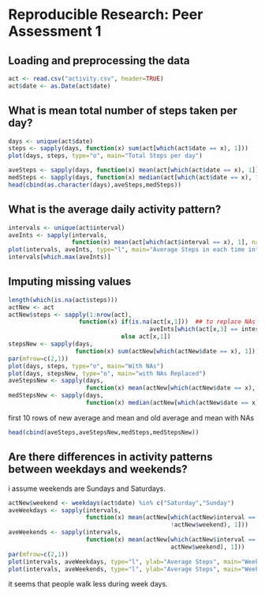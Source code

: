 # Reproducible Research: Peer Assessment 1
## Loading and preprocessing the data
```r
act <- read.csv("activity.csv", header=TRUE)
act$date <- as.Date(act$date)
```
## What is mean total number of steps taken per day?
```r
days <- unique(act$date)
steps <- sapply(days, function(x) sum(act[which(act$date == x), 1]))
plot(days, steps, type="o", main="Total Steps per day")
```
```r
aveSteps <- sapply(days, function(x) mean(act[which(act$date == x), 1]))
medSteps <- sapply(days, function(x) median(act[which(act$date == x), 1]))
head(cbind(as.character(days),aveSteps,medSteps))
```
## What is the average daily activity pattern?
```r
intervals <- unique(act$interval)
aveInts <- sapply(intervals,
                  function(x) mean(act[which(act$interval == x), 1], na.rm=T))
plot(intervals, aveInts, type="l", main="Average Steps in each time interval")
intervals[which.max(aveInts)]
```
## Imputing missing values
```r
length(which(is.na(act$steps)))
actNew <- act
actNew$steps <- sapply(1:nrow(act),
                    function(x) if(is.na(act[x,1]))  ## to replace NAs
                                        aveInts[which(act[x,3] == intervals)]
                                else act[x,1])
stepsNew <- sapply(days,
                   function(x) sum(actNew[which(actNew$date == x), 1]))
par(mfrow=c(2,1))
plot(days, steps, type="o", main="With NAs")
plot(days, stepsNew, type="o", main="with NAs Replaced")
aveStepsNew <- sapply(days,
                      function(x) mean(actNew[which(actNew$date == x), 1]))
medStepsNew <- sapply(days,
                      function(x) median(actNew[which(actNew$date == x), 1]))
```
first 10 rows of new average and mean and old average and mean with NAs
```r
head(cbind(aveSteps,aveStepsNew,medSteps,medStepsNew))
```
## Are there differences in activity patterns between weekdays and weekends?
i assume weekends are Sundays and Saturdays.
```r
actNew$weekend <- weekdays(act$date) %in% c("Saturday","Sunday")
aveWeekdays <- sapply(intervals,
                      function(x) mean(actNew[which(actNew$interval == x &
                                              !actNew$weekend), 1]))
aveWeekends <- sapply(intervals,
                      function(x) mean(actNew[which(actNew$interval == x &
                                              actNew$weekend), 1]))
par(mfrow=c(2,1))
plot(intervals, aveWeekdays, type="l", ylab="Average Steps", main="Weekdays")
plot(intervals, aveWeekends, type="l", ylab="Average Steps", main="Weekends")
```
it seems that people walk less during week days.
